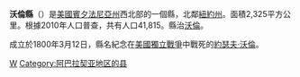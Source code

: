{{Otheruses|沃倫縣|subject=美國賓夕法尼亞州的一個縣|other=同名的縣}}
{{Infobox U.S. County
| county  = 沃倫縣
| state = 賓夕法尼亞州 
| en county  = Warren County
| en state = Pennsylvania 
| seal =  
| map = Map of Pennsylvania highlighting Warren County.svg 
| map size = 225
| founded = March 12, 1800
| seat = [[Warren,_Pennsylvania|Warren]]  
| largest city = Warren 
| area_total_sq_mi =898
| area_total_km2 =  2325 
| area_land_sq_mi = 883  
| area_land_km2 = 2288 
| area_water_sq_mi = 14
| area_water_km2 = 37  
| area percentage = 1.60% 
| census yr = 2010
| pop = 41815
| density_km2 = 19
| density_sq_mi =  50 
| web =  www.warrencountypa.net
}}
'''沃倫縣'''（{{lang-en|Warren County}}）是[[美國|美國]][[賓夕法尼亞州|賓夕法尼亞州]]西北部的一個縣，北鄰[[紐約州|紐約州]]。面積2,325平方公里。根據2010年人口普查，共有人口41,815。縣治[[沃倫_(賓夕法尼亞州)|沃倫]]。

成立於1800年3月12日，縣名紀念在[[美國獨立戰爭|美國獨立戰爭]]中戰死的[[約瑟夫·沃倫|約瑟夫·沃倫]]。
{{Pennsylvania-stub}}
{{Pennsylvania}}

[[Category:賓夕法尼亞州行政區劃|W]]
[[Category:阿巴拉契亚地区的县|Category:阿巴拉契亚地区的县]]